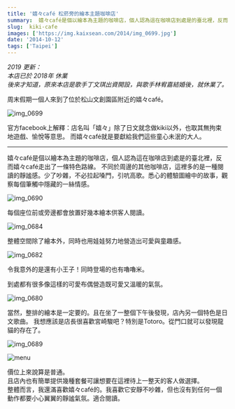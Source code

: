 ```yaml
---
title: '嬉々café 松菸旁的繪本主題咖啡店'
summary:  嬉々café是個以繪本為主題的咖啡店，個人認為這在咖啡店到處是的臺北裡，反而嬉々café走出了一條特色路線。
slug:  kiki-cafe
images: ['https://img.kaixsean.com/2014/img_0699.jpg']
date: '2014-10-12'
tags: ['Taipei']
---
```

*2019 更新：*  
*本店已於 2018年 休業*  
*後來才知道，原來本店是歌手丁文琪出資開設，與歌手林宥嘉結婚後，就休業了。*  

周末假期一個人來到了位於松山文創園區附近的嬉々café。

![img_0699](https://img.kaixsean.com/2014/img_0699.jpg)

官方facebook上解釋：店名叫「嬉々」除了日文就念做kiki以外，也取其無拘束地遊戲、愉悅等意思。
而嬉々café就是要獻給我們這些童心未泯的大人。

---
嬉々café是個以繪本為主題的咖啡店，個人認為這在咖啡店到處是的臺北裡，反而嬉々café走出了一條特色路線。
不同於周邊的其他咖啡店，這裡多的是一種閱讀的靜謐感。少了吵雜，不必拉起嗓門，引吭高歌。悉心的體驗圖繪中的故事，觀察每個筆觸中隱藏的一絲情感。

![img_0690](https://img.kaixsean.com/2014/img_0690.jpg)

每個座位前或旁邊都會放置好幾本繪本供客人閱讀。

![img_0684](https://img.kaixsean.com/2014/img_0684.jpg)

整體空間除了繪本外，同時也用娃娃努力地營造出可愛與童趣感。

![img_0682](https://img.kaixsean.com/2014/img_0682.jpg)

令我意外的是還有小王子！同時登場的也有嚕嚕米。

到處都有很多像這樣的可愛布偶營造既可愛又溫暖的氣氛。

![img_0680](https://img.kaixsean.com/2014/img_0680.jpg)

當然，整排的繪本是一定要的。且在坐了一整個下午後發現，店內另一個特色是日文歌曲。 我想應該是店長很喜歡宮崎駿吧？特別是Totoro。從門口就可以發現龍貓的存在了。

![img_0689](https://img.kaixsean.com/2014/img_0689.jpg)

![menu](https://img.kaixsean.com/2014/30789692123.jpg)

價位上來說算是普通。  
且店內也有簡單提供幾種套餐可讓想要在這裡待上一整天的客人做選擇。   
整體而言，我還滿喜歡嬉々café的。我喜歡它安靜不吵雜，但也沒有到任何一個動作都要小心翼翼的靜謐氣氛。適合閱讀。  